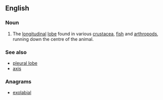 ==English==

===Noun===
{{en-noun|head=[[axial]] [[lobe]]}}

# {{lb|en|anatomy}} The [[longitudinal]] [[lobe]] found in various [[crustacea]], [[fish]] and [[arthropod]]s, running down the centre of the animal.

===See also===
* [[pleural lobe]]
* [[axis]]

===Anagrams===
* [[exolabial#English|exolabial]]